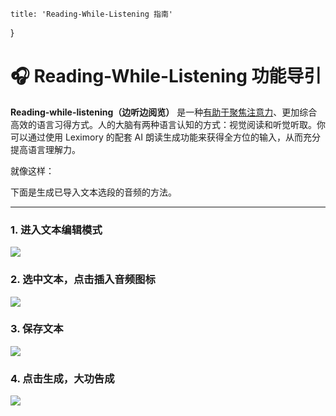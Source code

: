 
    title: 'Reading-While-Listening 指南'
}

# 🎧 Reading-While-Listening 功能导引

**Reading-while-listening（边听边阅览）** 是一种[有助于聚焦注意力](https://www.teachingenglish.org.uk/publications/case-studies-insights-and-research/l2-reading-and-reading-while-listening-multimodal)、更加综合高效的语言习得方式。人的大脑有两种语言认知的方式：视觉阅读和听觉听取。你可以通过使用 Leximory 的配套 AI 朗读生成功能来获得全方位的输入，从而充分提高语言理解力。

就像这样：

<div style={{
	fontFamily: defaultFontFamily,
}}>
<ShowcaseAnnotation />
</div>

下面是生成已导入文本选段的音频的方法。

---

### 1. 进入文本编辑模式

![](/reading-while-listening/1.webp)

### 2. 选中文本，点击插入音频图标

![](/reading-while-listening/2.webp)

### 3. 保存文本

![](/reading-while-listening/3.webp)

### 4. 点击生成，大功告成

![](/reading-while-listening/4.webp)
